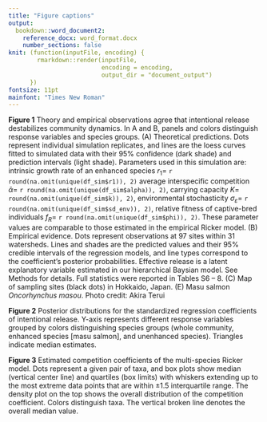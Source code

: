 ```yaml
---
title: "Figure captions"
output:
  bookdown::word_document2:
    reference_docx: word_format.docx
    number_sections: false
knit: (function(inputFile, encoding) {
        rmarkdown::render(inputFile,
                          encoding = encoding, 
                          output_dir = "document_output")
      })
fontsize: 11pt
mainfont: "Times New Roman"
---
```


**Figure 1** Theory and empirical observations agree that intentional release destabilizes community dynamics. In A and B, panels and colors distinguish response variables and species groups. (A) Theoretical predictions. Dots represent individual simulation replicates, and lines are the loess curves fitted to simulated data with their 95% confidence (dark shade) and prediction intervals (light shade). Parameters used in this simulation are: intrinsic growth rate of an enhanced species $r_1=$ `r round(na.omit(unique(df_sim$r1)), 2)` average interspecific competition $\bar{\alpha}=$ `r round(na.omit(unique(df_sim$alpha)), 2)`, carrying capacity $K=$ `round(na.omit(unique(df_sim$k)), 2)`, environmental stochasticity $\sigma_{\varepsilon}=$ `r round(na.omit(unique(df_sim$sd_env)), 2)`, relative fitness of captive-bred individuals $f_R=$ `r round(na.omit(unique(df_sim$phi)), 2)`. These parameter values are comparable to those estimated in the empirical Ricker model. (B) Empirical evidence. Dots represent observations at 97 sites within 31 watersheds. Lines and shades are the predicted values and their 95% credible intervals of the regression models, and line types correspond to the coefficient's posterior probabilities. Effective release is a latent explanatory variable estimated in our hierarchical Baysian model. See Methods for details. Full statistics were reported in Tables S6 -- 8. (C) Map of sampling sites (black dots) in Hokkaido, Japan. (E) Masu salmon *Oncorhynchus masou*. Photo credit: Akira Terui

**Figure 2** Posterior distributions for the standardized regression coefficients of intentional release. Y-axis represents different response variables grouped by colors distinguishing species groups (whole community, enhanced species [masu salmon], and unenhanced species). Triangles indicate median estimates.

**Figure 3** Estimated competition coefficients of the multi-species Ricker model. Dots represent a given pair of taxa, and box plots show median (vertical center line) and quartiles (box limits) with whiskers extending up to the most extreme data points that are within $\pm 1.5$ interquartile range. The density plot on the top shows the overall distribution of the competition coefficient. Colors distinguish taxa. The vertical broken line denotes the overall median value.
